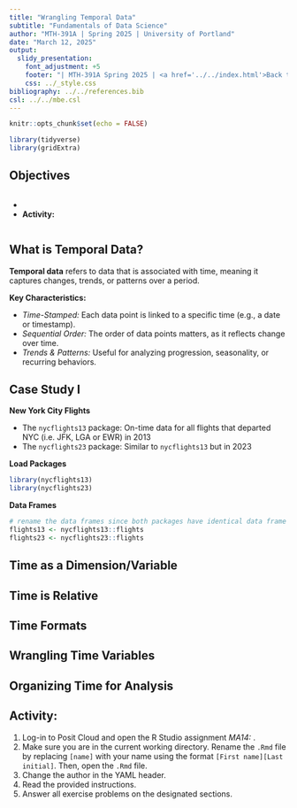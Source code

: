 ---
title: "Wrangling Temporal Data"
subtitle: "Fundamentals of Data Science"
author: "MTH-391A | Spring 2025 | University of Portland"
date: "March 12, 2025"
output:
  slidy_presentation:
    font_adjustment: +5
    footer: "| MTH-391A Spring 2025 | <a href='../../index.html'>Back to the Course Website</a>"
    css: ../_style.css
bibliography: ../../references.bib
csl: ../../mbe.csl
---

```{r setup, include=FALSE}
knitr::opts_chunk$set(echo = FALSE)
```

```{r message=FALSE, warning=FALSE}
library(tidyverse)
library(gridExtra)
```

## Objectives

:::: {.column width=15%}
::::

:::: {.column width=70%}
- 
- **Activity: **
::::

:::: {.column width=15%}
::::

## What is Temporal Data?

**Temporal data** refers to data that is associated with time, meaning it captures changes, trends, or patterns over a period.

**Key Characteristics:**

* *Time-Stamped:* Each data point is linked to a specific time (e.g., a date or timestamp).
* *Sequential Order:* The order of data points matters, as it reflects change over time.
* *Trends & Patterns:* Useful for analyzing progression, seasonality, or recurring behaviors.

## Case Study I

**New York City Flights**

* The `nycflights13` package: On-time data for all flights that departed NYC (i.e. JFK, LGA or EWR) in 2013
* The `nycflights23` package: Similar to `nycflights13` but in 2023

**Load Packages**

```{r echo=TRUE, message=FALSE, warning=FALSE}
library(nycflights13)
library(nycflights23)
```

**Data Frames**

```{r echo=TRUE, message=FALSE, warning=FALSE}
# rename the data frames since both packages have identical data frame names
flights13 <- nycflights13::flights
flights23 <- nycflights23::flights
```

## Time as a Dimension/Variable



## Time is Relative



## Time Formats



## Wrangling Time Variables



## Organizing Time for Analysis



## Activity: 

1. Log-in to Posit Cloud and open the R Studio assignment *MA14: *.
2. Make sure you are in the current working directory. Rename the `.Rmd` file by replacing `[name]` with your name using the format `[First name][Last initial]`. Then, open the `.Rmd` file.
3. Change the author in the YAML header.
4. Read the provided instructions.
5. Answer all exercise problems on the designated sections.
